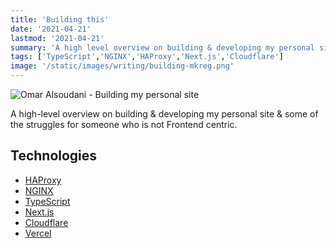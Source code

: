 ```yaml
---
title: 'Building this'
date: '2021-04-21'
lastmod: '2021-04-21'
summary: 'A high level overview on building & developing my personal site & some of the struggles for someone who is not Frontend centric.'
tags: ['TypeScript','NGINX','HAProxy','Next.js','Cloudflare']
image: '/static/images/writing/building-mkreg.png'
---
```


<Image
  src="/static/images/writing/building-mkreg.png"
  alt="Omar Alsoudani - Building my personal site"
  width={1392}
  height={1100}
/>

A high-level overview on building & developing my personal site & some of the struggles for someone who is not Frontend centric.

## Technologies

- [HAProxy](https://www.haproxy.org/)
- [NGINX](https://nginx.org/)
- [TypeScript](https://www.typescriptlang.org/)
- [Next.js](https://nextjs.org/)
- [Cloudflare](https://cloudflare.com/)
- [Vercel](https://vercel.com/)